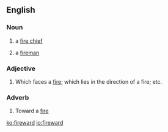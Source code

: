 ==English==

===Noun===
{{en-noun}}
# {{label|en|obsolete}} a [[fire chief]]
# {{label|en|obsolete}} a [[fireman]]

===Adjective===
{{en-adj}}
# Which faces a [[fire]]; which lies in the direction of a fire; etc.

===Adverb===
{{en-adv}}
# Toward a [[fire]]

[[ko:fireward]]
[[io:fireward]]